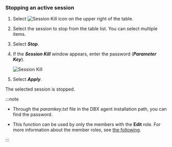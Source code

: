 ### Stopping an active session

1.  Select ![Session Kill icon](/img/ico-kill-session.svg) on the upper right of the table.

2.  Select the session to stop from the table list. You can select multiple items.

3.  Select **_Stop_**.

4.  If the **_Session Kill_** window appears, enter the password (**_Parameter Key_**).

    ![Session Kill](/img/db-kill-session-confirm.png)

5.  Select **_Apply_**.

The selected session is stopped.

:::note

-   Through the _paramkey.txt_ file in the DBX agent installation path, you can find the password.

-   This function can be used by only the members with the **Edit** role. For more information about the member roles, see [the following](../project/project-structure#project-auth).

:::
